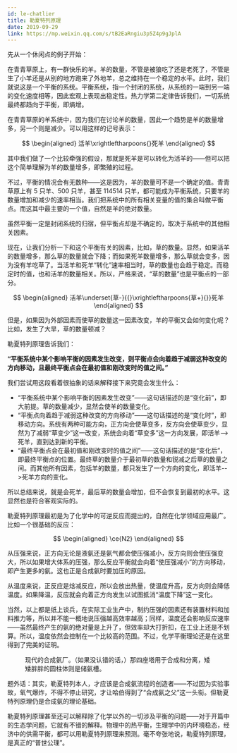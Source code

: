 ```yaml
---
id: le-chatlier
title: 勒夏特列原理
date: 2019-09-29
link: https://mp.weixin.qq.com/s/tB2EaRngiu3p5Z4p9gJplA
---
```



<DocMetadataBanner frontMatter={frontMatter} />

先从一个休闲点的例子开始：

在青青草原上，有一群快乐的羊。羊的数量，不管是被狼吃了还是老死了，不管是生了小羊还是从别的地方跑来了外地羊，总之维持在一个稳定的水平。此时，我们就说这是一个平衡的系统。平衡系统，指一个封闭的系统，从系统的一端到另一端的变化速度相等，因此宏观上表现出稳定性。热力学第二定律告诉我们，一切系统最终都趋向于平衡，即熵增。

在青青草原的羊系统中，因为我们在讨论羊的数量，因此一个趋势是羊的数量增多，另一个则是减少。可以用这样的记号表示：

$$
\begin{aligned}
活羊\xrightleftharpoons{}死羊
\end{aligned}
$$

其中我们做了一个比较牵强的假设，那就是死羊是可以转化为活羊的——但可以把这个简单理解为羊的数量增多，即繁殖的过程。

不过，平衡的情况会有无数种——这是因为，羊的数量可不是一个确定的值。青青草原上有 5 只羊、500 只羊，甚至 114514 只羊，都可能成为平衡系统，只要羊的数量增加和减少的速率相当。我们把系统中的所有相关变量的值的集合叫做平衡点。而这其中最主要的一个值，自然是羊的绝对数量。

虽然平衡一定是封闭系统的归宿，但平衡点却是不确定的，取决于系统中的其他相关因素。

现在，让我们分析一下和这个平衡有关的因素，比如，草的数量。显然，如果活羊的数量增多，那么草的数量就会下降；而如果死羊数量增多，那么草就会变多，因为没有羊吃草了。当活羊和死羊“转化”速率相当时，草的数量也会趋于稳定。而稳定时的值，也和活羊的数量相关。所以，严格来说，“草的数量”也是平衡点的一部分。

$$
\begin{aligned}
活羊\underset{草-}{{}\xrightleftharpoons{草+}{}}死羊
\end{aligned}
$$

但是，如果因为外部因素而使草的数量这一因素改变，羊的平衡又会如何变化呢？比如，发生了大旱，草的数量顿减？

勒夏特列原理告诉我们：

<p style={{ color: "red" }}>
  <b>
    “平衡系统中某个影响平衡的因素发生改变，则平衡点会向着趋于减弱这种改变的方向移动，且最终平衡点会在最初值和刚改变时的值之间。”
  </b>
</p>

我们尝试用这段看着很抽象的话来解释接下来究竟会发生什么：

- “平衡系统中某个影响平衡的因素发生改变”——这句话描述的是“变化前”，即大前提。草的数量减少，显然会使羊的数量变化。
- “平衡点向着趋于减弱这种改变的方向移动”——这句话描述的是“变化时”，即移动方向。系统有两种可能方向，正方向会使草变多，反方向会使草变少，显然为了减弱“草变少”这一改变，系统会向着“草变多”这一方向发展，即活羊-->死羊，直到达到新的平衡。
- “最终平衡点会在最初值和刚改变时的值之间”——这句话描述的是“变化后”，即最终平衡点的位置。最终草的数量介于最初草的数量和锐减之后草的数量之间。而其他所有因素，包括羊的数量，都只发生了一个方向的变化，即活羊-->死羊方向的变化。

所以总结来说，就是会死羊，最后草的数量会增加，但不会恢复到最初的水平。这显然也是符合客观实际的。

勒夏特列原理最初是为了化学中的可逆反应而提出的，自然在化学领域应用最广。比如一个很基础的反应：

$$
\begin{aligned}
\ce{N2}
\end{aligned}
$$

从压强来说，正方向无论是液氨还是氨气都会使压强减小，反方向则会使压强变大，所以如果增大体系的压强，那么反应平衡就会向着“使压强减小”的方向移动，即产生更多的氨。这也正是合成氨时要加压的原因。

从温度来说，正反应是焓减反应，所以会放出热量，使温度升高，反方向则会降低温度。如果降温，反应就会向着正方向发生以试图抵消“温度下降”这一变化。

当然，以上都是纸上谈兵，在实际工业生产中，制约压强的因素还有装置材料和加料推力等，所以并不能一概地说压强越高效率越高；同样，温度还会影响反应速率——虽然最终产生的氨的绝对量是上升了，但效率却大打折扣，在工业上还是不划算。所以，温度依然会控制在一个比较高的范围。不过，化学平衡理论还是在这里得到了完美的证明。

<Figure src="/zh-Hans/img/./docs/Science/le-chatlier/JGibibkelET6ibR0govvZaugqanKfhKibPUsmPM3xdVeiaVKyPX1t8RETYQ7JBtERO5nczOsEoQ7VTwFicYYxhayicdCg.jpeg">
  现代的合成氨厂。（如果没认错的话，）那四座塔用于合成和分离，矮矮胖胖的圆柱体则是储氨槽。
</Figure>

题外话：其实，勒夏特列本人，才应该是合成氨流程的创造者——不过因为实验事故，氧气爆炸，不得不停止研究，才让哈伯得到了“合成氨之父”这一头衔。但勒夏特列原理仍是合成氨的理论基础。

勒夏特列原理甚至还可以解释除了化学以外的一切涉及平衡的问题——对于开篇中的生态学问题，它就有不错的解释。物理中的热平衡，生理学中的内环境稳态，经济中的供需平衡，都可以用勒夏特列原理来预测。毫不夸张地说，勒夏特列原理，是真正的“普世公理”。

